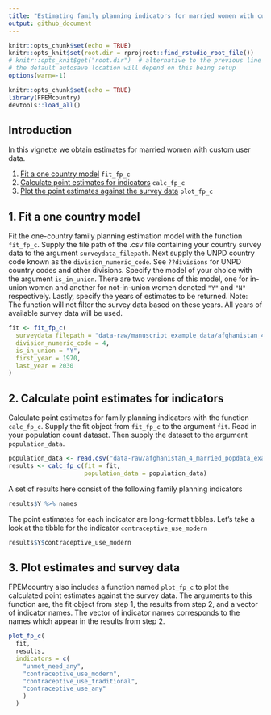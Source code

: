 ```yaml
---
title: "Estimating family planning indicators for married women with custom user data"
output: github_document
---
```


```r
knitr::opts_chunk$set(echo = TRUE)
knitr::opts_knit$set(root.dir = rprojroot::find_rstudio_root_file())
# knitr::opts_knit$get("root.dir")  # alternative to the previous line
# the default autosave location will depend on this being setup
options(warn=-1)
```


```r
knitr::opts_chunk$set(echo = TRUE)
library(FPEMcountry)
devtools::load_all()
```
## Introduction
In this vignette we obtain estimates for married women with custom user data.

1. [Fit a one country model](#fit) `fit_fp_c`
2. [Calculate point estimates for indicators](#results) `calc_fp_c`
3. [Plot the  point estimates against the survey data](#plot) `plot_fp_c`

## <a name="fit"></a>
## 1. Fit a one country model
Fit the one-country family planning estimation model with the function `fit_fp_c`. Supply the file path of the .csv file containing your country survey data to the argument `surveydata_filepath`. Next supply the UNPD country code known as the `division_numeric_code`. See `??divisions` for UNPD country codes and other divisions. Specify the model of your choice with the argument `is_in_union`. There are two versions of this model, one for in-union women and another for not-in-union women denoted `"Y"` and `"N"` respectively. Lastly, specify the years of estimates to be returned. Note: The function will not filter the survey data based on these years. All years of available survey data will be used.
```r
fit <- fit_fp_c(
  surveydata_filepath = "data-raw/manuscript_example_data/afghanistan_4_married_example.csv",
  division_numeric_code = 4,
  is_in_union = "Y",
  first_year = 1970,
  last_year = 2030
)
```


## <a name="results"></a>
## 2. Calculate point estimates for indicators
Calculate point estimates for family planning indicators with the function `calc_fp_c`. Supply the fit object from `fit_fp_c` to the argument `fit`. Read in your population count dataset. Then supply the dataset to the argument `population_data`.
```r
population_data <- read.csv("data-raw/afghanistan_4_married_popdata_example.csv")
results <- calc_fp_c(fit = fit,
                     population_data = population_data)
```

A set of results here consist of the following family planning indicators
```r
results$Y %>% names
```

The point estimates for each indicator are long-format tibbles. Let's take a look at the tibble for the indicator `contraceptive_use_modern`
```r
results$Y$contraceptive_use_modern
```


## <a name="plot"></a>
## 3. Plot estimates and survey data
FPEMcountry also includes a function named `plot_fp_c` to plot the calculated point estimates against the survey data. The arguments to this function are, the fit object from step 1, the results from step 2, and a vector of indicator names. The vector of indicator names corresponds to the names which appear in the results from step 2.
```r
plot_fp_c(
  fit,
  results,
  indicators = c(
    "unmet_need_any",
    "contraceptive_use_modern",
    "contraceptive_use_traditional",
    "contraceptive_use_any"
    )
  )
```
